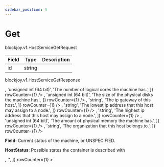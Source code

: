```yaml
---
sidebar_position: 4
---
```



# Get

<ApiMethod method="rpc" name="Get" />

<ApiMethod method="requests" name="HostServiceGetRequest" />

<VersionType>blockjoy.v1.HostServiceGetRequest</VersionType>

| Field | Type   | Description |
| ----- | ------ | ----------- |
| id    | string |             |

<CustomCodeBlock codes={codes} />

<ApiMethod method="returns" name="HostServiceGetResponse" />

<VersionType>blockjoy.v1.HostServiceGetResponse</VersionType>

<Table>
  <TableHead items={['Field', 'Type', 'Description']} />
  <TableBody>
    <TableBodyRow
      items={[
        'host',
        'Host',
        'A Host is a physical (bare metal) server that is provisioned to run Nodes. [Example]{ “id”: “c67f154e-3288-40d7-9622-e41094d83ffa”, “name”: “fair-robin-blue”, “version”: “1.0”, “cpu_count”: 64, “mem_size_bytes”: 64000000000, “disk_size_bytes”: 4000000000000, “os”: “Linux” “os_version”: “3.6.9”, “ip”: “192.168.2.133”, “status”: 1, “created_at”: “2023-06-06T12:41:57.317Z”, “ip_range_from”: “192.168.1.2”, “ip_range_to”: “192.168.1.99”, “ip_gateway”: “192.168.1.1”, “org_id”: “f24b61a5-f80b-4e69-b4c8-028c66323153” }',
      ]}
    >
      <TableBodyRow
        items={[
          <TableCellWithOption text="cpu_count" warning="optional" />,
          'unsigned int (64 bit)',
          'The number of logical cores the machine has.',
        ]}
        rowCounter={1}
      />
      <TableBodyRow
        items={[
          'created_at',
          'Timestamp',
          'The moment this host was created. Corresponds to the moment that the host_provision was',
        ]}
        rowCounter={1}
      >
        <TableBodyRow items={['nanos', 'int (32 bit)', '']} rowCounter={2} />
        <TableBodyRow items={['seconds', 'int (64 bit)', '']} rowCounter={2} />
      </TableBodyRow>
      <TableBodyRow
        items={[
          <TableCellWithOption text="disk_size_bytes" warning="optional" />,
          'unsigned int (64 bit)',
          'The size of the physical disks the machine has.',
        ]}
        rowCounter={1}
      />
      <TableBodyRow
        items={['id', 'string', 'This is the id of the host.']}
        rowCounter={1}
      />
      <TableBodyRow
        items={[
          'ip',
          'string',
          'The ip address on which the machine is reachable.',
        ]}
        rowCounter={1}
      />
      <TableBodyRow
        items={[
          <TableCellWithOption text="ip_gateway" warning="optional" />,
          'string',
          'The ip gateway of this host.',
        ]}
        rowCounter={1}
      />
      <TableBodyRow
        items={[
          <TableCellWithOption text="ip_range_from" warning="optional" />,
          'string',
          'The lowest ip address that this host may assign to a node.',
        ]}
        rowCounter={1}
      />
      <TableBodyRow
        items={[
          <TableCellWithOption text="ip_range_to" warning="optional" />,
          'string',
          'The highest ip address that this host may assign to a node.',
        ]}
        rowCounter={1}
      />
      <TableBodyRow
        items={[
          <TableCellWithOption text="mem_size_bytes" warning="optional" />,
          'unsigned int (64 bit)',
          'The amount of physical memory the machine has.',
        ]}
        rowCounter={1}
      />
      <TableBodyRow
        items={[
          'name',
          'string',
          'This is the randomly generated name of the host.',
        ]}
        rowCounter={1}
      />
      <TableBodyRow
        items={[
          <TableCellWithOption text="org_id" warning="optional" />,
          'string',
          'The organization that this host belongs to.',
        ]}
        rowCounter={1}
      />
      <TableBodyRow
        items={[
          'os',
          'string',
          'The operating system running on the machine, i.e. “BSD” or “Linux”.',
        ]}
        rowCounter={1}
      />
      <TableBodyRow
        items={[
          'os_version',
          'string',
          'The version of said operating system running on the host.',
        ]}
        rowCounter={1}
      />
      <TableBodyRow
        items={[
          'status',
          'HostStatus',
          <>
            <p>
              <strong>Field:</strong> Current status of the machine, or
              UNSPECIFIED.
            </p>
            <p>
              <strong>HostStatus:</strong> Possible states the container is
              described with
            </p>
          </>,
          '',
        ]}
        rowCounter={1}
      >
        <TableBodyRow
          items={['HOST_STATUS_UNSPECIFIED', '= 0', '']}
          rowCounter={2}
        />
        <TableBodyRow
          items={['HOST_STATUS_CREATING', '= 1', '']}
          rowCounter={2}
        />
        <TableBodyRow
          items={['HOST_STATUS_RUNNING', '= 2', '']}
          rowCounter={2}
        />
        <TableBodyRow
          items={['HOST_STATUS_STARTING', '= 3', '']}
          rowCounter={2}
        />
        <TableBodyRow
          items={['HOST_STATUS_STOPPING', '= 4', '']}
          rowCounter={2}
        />
        <TableBodyRow
          items={['HOST_STATUS_STOPPED', '= 5', '']}
          rowCounter={2}
        />
        <TableBodyRow
          items={['HOST_STATUS_UPGRADING', '= 6', '']}
          rowCounter={2}
        />
        <TableBodyRow
          items={['HOST_STATUS_UPGRADED', '= 7', '']}
          rowCounter={2}
        />
        <TableBodyRow
          items={['HOST_STATUS_DELETING', '= 8', '']}
          rowCounter={2}
        />
        <TableBodyRow
          items={['HOST_STATUS_DELETED', '= 9', '']}
          rowCounter={2}
        />
        <TableBodyRow
          items={['HOST_STATUS_INSTALLING', '= 10', '']}
          rowCounter={2}
        />
        <TableBodyRow
          items={['HOST_STATUS_SNAPSHOTTING', '= 11', '']}
          rowCounter={2}
        />
      </TableBodyRow>
      <TableBodyRow
        items={[
          'version',
          'string',
          'The version of the blockjoy control software running on the host.',
        ]}
        rowCounter={1}
      />
    </TableBodyRow>
  </TableBody>
</Table>
